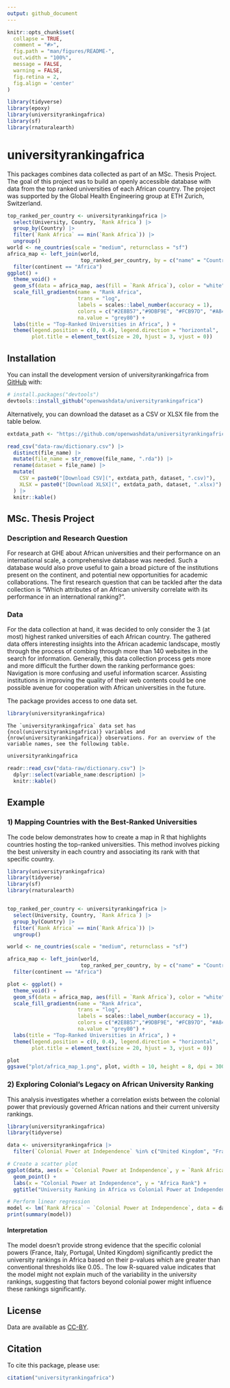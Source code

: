 ```yaml
---
output: github_document
---
```


<!-- README.md is generated from README.Rmd. Please edit that file -->

```r
knitr::opts_chunk$set(
  collapse = TRUE,
  comment = "#>",
  fig.path = "man/figures/README-",
  out.width = "100%",
  message = FALSE,
  warning = FALSE,
  fig.retina = 2,
  fig.align = 'center'
)

library(tidyverse)
library(epoxy)
library(universityrankingafrica)
library(sf)
library(rnaturalearth)
```

# universityrankingafrica

<!-- badges: start -->
<!-- badges: end -->

This packages combines data collected as part of an MSc. Thesis Project. The goal of this project was to build an openly accessible database with data from the top ranked universities of each African country. The project was supported by the Global Health Engineering group at ETH Zurich, Switzerland.

```r
top_ranked_per_country <- universityrankingafrica |> 
  select(University, Country, `Rank Africa`) |> 
  group_by(Country) |> 
  filter(`Rank Africa` == min(`Rank Africa`)) |> 
  ungroup()
world <- ne_countries(scale = "medium", returnclass = "sf")
africa_map <- left_join(world, 
                        top_ranked_per_country, by = c("name" = "Country")) |>  
  filter(continent == "Africa")
ggplot() +
  theme_void() +
  geom_sf(data = africa_map, aes(fill = `Rank Africa`), color = "white", lwd = 0) +
  scale_fill_gradientn(name = "Rank Africa", 
                       trans = "log",
                       labels = scales::label_number(accuracy = 1),
                       colors = c("#2E8B57","#9DBF9E", "#FCB97D", "#A84268"),
                       na.value = "grey80") +
  labs(title = "Top-Ranked Universities in Africa", ) +
  theme(legend.position = c(0, 0.4), legend.direction = "horizontal",
        plot.title = element_text(size = 20, hjust = 3, vjust = 0))
```

## Installation

You can install the development version of universityrankingafrica from [GitHub](https://github.com/) with:

``` r
# install.packages("devtools")
devtools::install_github("openwashdata/universityrankingafrica")
```
Alternatively, you can download the dataset as a CSV or XLSX
file from the table below.

```r

extdata_path <- "https://github.com/openwashdata/universityrankingafrica/inst/extdata/"

read_csv("data-raw/dictionary.csv") |> 
  distinct(file_name) |> 
  mutate(file_name = str_remove(file_name, ".rda")) |> 
  rename(dataset = file_name) |> 
  mutate(
    CSV = paste0("[Download CSV](", extdata_path, dataset, ".csv)"),
    XLSX = paste0("[Download XLSX](", extdata_path, dataset, ".xlsx)")
  ) |> 
  knitr::kable()

```

## MSc. Thesis Project
### Description and Research Question
For research at GHE about African universities and their performance on an international scale,
a comprehensive database was needed. Such a database would also prove useful to gain a broad picture of
the institutions present on the continent, and potential new opportunities for academic collaborations.
The first research question that can be tackled after the data collection is “Which attributes of an African
university correlate with its performance in an international ranking?”.

### Data
For the data collection at hand, it was decided to only consider the 3 (at most) highest ranked
universities of each African country. The gathered data offers interesting insights into the African academic landscape, mostly
through the process of combing through more than 140 websites in the search for information.
Generally, this data collection process gets more and more difficult the further down the ranking
performance goes: Navigation is more confusing and useful information scarcer. Assisting institutions
in improving the quality of their web contents could be one possible avenue for cooperation with
African universities in the future.

The package provides access to one data set.
```r
library(universityrankingafrica)
```

```epoxy
The `universityrankingafrica` data set has {ncol(universityrankingafrica)} variables and {nrow(universityrankingafrica)} observations. For an overview of the variable names, see the following table.  

```

```r
universityrankingafrica
```

```r
readr::read_csv("data-raw/dictionary.csv") |>  
  dplyr::select(variable_name:description) |> 
  knitr::kable()
```

## Example

### 1) Mapping Countries with the Best-Ranked Universities

The code below demonstrates how to create a map in R that highlights countries hosting the top-ranked universities. This method involves picking the best university in each country and associating its rank with that specific country.

```r
library(universityrankingafrica)
library(tidyverse)
library(sf)
library(rnaturalearth)


top_ranked_per_country <- universityrankingafrica |> 
  select(University, Country, `Rank Africa`) |> 
  group_by(Country) |> 
  filter(`Rank Africa` == min(`Rank Africa`)) |> 
  ungroup()

world <- ne_countries(scale = "medium", returnclass = "sf")

africa_map <- left_join(world, 
                        top_ranked_per_country, by = c("name" = "Country")) |>  
  filter(continent == "Africa")

plot <- ggplot() +
  theme_void() +
  geom_sf(data = africa_map, aes(fill = `Rank Africa`), color = "white", lwd = 0) +
  scale_fill_gradientn(name = "Rank Africa", 
                       trans = "log",
                       labels = scales::label_number(accuracy = 1),
                       colors = c("#2E8B57","#9DBF9E", "#FCB97D", "#A84268"),
                       na.value = "grey80") +
  labs(title = "Top-Ranked Universities in Africa", ) +
  theme(legend.position = c(0, 0.4), legend.direction = "horizontal",
        plot.title = element_text(size = 20, hjust = 3, vjust = 0))

plot
ggsave("plot/africa_map_1.png", plot, width = 10, height = 8, dpi = 300)

```

### 2) Exploring Colonial's Legacy on African University Ranking

This analysis investigates whether a correlation exists between the colonial power that previously governed African nations and their current university rankings.  

```r
library(universityrankingafrica)
library(tidyverse)

data <- universityrankingafrica |> 
  filter(`Colonial Power at Independence` %in% c("United Kingdom", "France", "Belgium", "Italy", "Portugal"))

# Create a scatter plot
ggplot(data, aes(x = `Colonial Power at Independence`, y = `Rank Africa`)) +
  geom_point() +
  labs(x = "Colonial Power at Independence", y = "Africa Rank") +
  ggtitle("University Ranking in Africa vs Colonial Power at Independence")

# Perform linear regression
model <- lm(`Rank Africa` ~ `Colonial Power at Independence`, data = data)
print(summary(model))
```
#### Interpretation

The model doesn't provide strong evidence that the specific colonial powers (France, Italy, Portugal, United Kingdom) significantly predict the university rankings in Africa based on their p-values which are greater than conventional thresholds like 0.05.. The low R-squared value indicates that the model might not explain much of the variability in the university rankings, suggesting that factors beyond colonial power might influence these rankings significantly.


## License

Data are available as 
[CC-BY](https://github.com/openwashdata/universityrankingafrica/LICENSE.md).

## Citation

To cite this package, please use:

```r
citation("universityrankingafrica")
```
